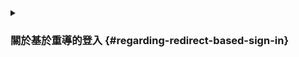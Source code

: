 <details>
<summary>

### 關於基於重導的登入 \{#regarding-redirect-based-sign-in}

</summary>

1. 此驗證流程遵循 [OpenID Connect (OIDC)](https://openid.net/specs/openid-connect-core-1_0.html) 協議，Logto 強制執行嚴格的安全措施以保護使用者登入。
2. 如果你有多個應用程式，可以使用相同的身分提供者 (IdP, Identity provider)（Logto）。一旦使用者登入其中一個應用程式，Logto 將在使用者訪問另一個應用程式時自動完成登入流程。

欲了解更多關於基於重導登入的原理和優勢，請參閱 [Logto 登入體驗解析](/concepts/sign-in-experience)。

</details>
